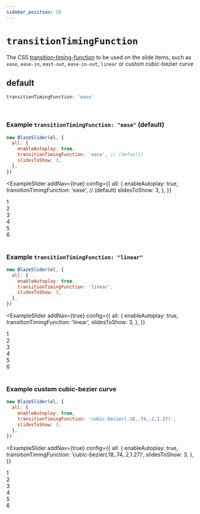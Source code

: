 ```yaml
---
sidebar_position: 10
---
```


# `transitionTimingFunction`


The CSS [transition-timing-function](https://developer.mozilla.org/en-US/docs/Web/CSS/transition-timing-function)
to be used on the slide items, such as `ease`, `ease-in`, `east-out`, `ease-in-out`, `linear` or custom cubic-bezier curve

## default

```typescript
transitionTimingFunction: 'ease'
```

<br />

### Example `transitionTimingFunction: "ease"` (default)

```javascript
new BlazeSlider(el, {
  all: {
    enableAutoplay: true,
    transitionTimingFunction: 'ease', // (default)
    slidesToShow: 3,
  },
})
```

<ExampleSlider
  addNav={true}
  config={{
    all: {
      enableAutoplay: true,
      transitionTimingFunction: 'ease', // (default)
      slidesToShow: 3,
    },
  }}
>
  <div> 1 </div>
  <div> 2 </div>
  <div> 3 </div>
  <div> 4 </div>
  <div> 5 </div>
  <div> 6 </div>
</ExampleSlider>

<br />

### Example `transitionTimingFunction: "linear"`

```javascript
new BlazeSlider(el, {
  all: {
    enableAutoplay: true,
    transitionTimingFunction: 'linear',
    slidesToShow: 3,
  },
})
```

<ExampleSlider
  addNav={true}
  config={{
    all: {
      enableAutoplay: true,
      transitionTimingFunction: 'linear',
      slidesToShow: 3,
    },
  }}
>
  <div> 1 </div>
  <div> 2 </div>
  <div> 3 </div>
  <div> 4 </div>
  <div> 5 </div>
  <div> 6 </div>
</ExampleSlider>

<br />

### Example custom cubic-bezier curve

```javascript
new BlazeSlider(el, {
  all: {
    enableAutoplay: true,
    transitionTimingFunction: 'cubic-bezier(.18,.74,.2,1.27)',
    slidesToShow: 3,
  },
})
```

<ExampleSlider
  addNav={true}
  config={{
    all: {
      enableAutoplay: true,
      transitionTimingFunction: 'cubic-bezier(.18,.74,.2,1.27)',
      slidesToShow: 3,
    },
  }}
>
  <div> 1 </div>
  <div> 2 </div>
  <div> 3 </div>
  <div> 4 </div>
  <div> 5 </div>
  <div> 6 </div>
</ExampleSlider>

<br />
